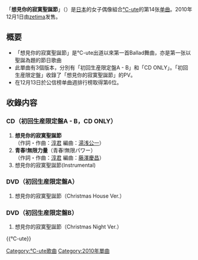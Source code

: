 {{unreferenced|time=2011-07-31T09:53:59+00:00}}
{{Infobox Single
| Name           = 想見你的寂寞聖誕節
| Cover          = C-ute - aitai lonely christmas Reg.jpg
| Artist         = [[℃-ute|℃-ute]]
| Album          = [[超WONDERFUL!⑥|超WONDERFUL!⑥]]
| A-side         = 想見你的寂寞聖誕節
| B-side         = 青春!無限力量
| Released       = 2010年12月1日
| Format         = [[单曲|单曲]]
| Recorded       = 2010年<br/>{{JPN}}
| Genre          = [[J-POP|J-POP]]
| Lenght         =
| Label          = [[zetima|zetima]]
| Writer         = [[淳君|淳君]]
| Producer       = [[淳君|淳君]]
| Certification  = 
| Chart position = * 週間最高排名第6位<small>（[[Oricon公信榜|Oricon]]）</small> 
| Last single    = [[爆音Dance!|爆音Dance!]]<br/>（2010年）
| This single    = '''想見你的寂寞聖誕節'''<br/>（2010年）
| Next single    = [[Kiss_me_我愛你|Kiss me 我愛你]]<br/>（2011年）
| Misc           =
}}

「'''想見你的寂寞聖誕節'''」（{{lang|ja|会いたいロンリークリスマス}}）是[[日本|日本]]的女子偶像組合[[℃-ute|℃-ute]]的第14张[[单曲|单曲]]。2010年12月1日由[[zetima|zetima]]发售。

== 概要 ==
* 「想見你的寂寞聖誕節」是℃-ute出道以來第一首Ballad舞曲，亦是第一张以聖誕為題的節日歌曲
* 此單曲有3個版本，分別有「初回生産限定盤A - B」和「CD ONLY」。「初回生産限定盤」收錄了「想見你的寂寞聖誕節」的PV。
* 在12月13日於公信榜单曲週排行榜取得第6位。


== 收錄内容 ==
===CD（初回生産限定盤A - B，CD ONLY）===
# '''想見你的寂寞聖誕節'''<br/>（作詞・作曲：[[淳君|淳君]] 編曲：[[湯浅公一|湯浅公一]]）
# '''青春!無限力量'''（青春!無限パワー）<br/>（作詞・作曲：[[淳君|淳君]] 編曲：[[藤澤慶昌|藤澤慶昌]]）
# 想見你的寂寞聖誕節(Instrumental)

===DVD（初回生産限定盤A）===
# 想見你的寂寞聖誕節（Christmas House Ver.）

===DVD（初回生産限定盤B）===
# 想見你的寂寞聖誕節（Christmas Night Ver.）

{{℃-ute}}

{{DEFAULTSORT:Aitai Lonely Christmas}}
[[Category:℃-ute歌曲|Category:℃-ute歌曲]]
[[Category:2010年單曲|Category:2010年單曲]]